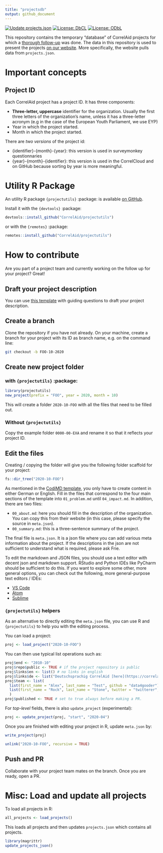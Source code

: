 ```yaml
---
title: "projectsdb"
output: github_document
---
```

[![Update projects.json](https://github.com/CorrelAid/projectsdb/workflows/Update%20projects.json/badge.svg?branch=main)](https://github.com/CorrelAid/projectsdb/actions?query=workflow%3A%22Update+projects.json%22)
[![License: DbCL](https://img.shields.io/badge/DbCL-Database%20Content%20License-informational)](http://opendatacommons.org/licenses/dbcl/1.0/)
[![License: ODbL](https://img.shields.io/badge/ODbL-Open%20Database%20License-blue)](http://opendatacommons.org/licenses/odbl/1.0/)


This repository contains the temporary "database" of CorrelAid projects for which a [thorough follow-up](https://docs.correlaid.org/project-manual/project-team/what-you-do#follow-up) was done. 
The data in this repository is used to present the projects [on our website](https://correlaid.org/projects). More specifically, the website pulls data from `projects.json`.

# Important concepts 
## Project ID
Each CorrelAid project has a project ID. It has three components:

- **Three-letter, uppercase** identifier for the organization. Usually the first three letters of the organization's name, unless it has a three-letter acronym (e.g in the case of the European Youth Parliament, we use EYP)
- Year in which the project started.
- Month in which the project started. 

There are *two versions* of the project id:

- {identifier}-{month}-{year}: this version is used in surveymonkey questionnaries
- {year}-{month}-{identifier}: this version is used in the CorrelCloud and on GitHub because sorting by year is more meaningful. 

# Utility R Package

An utility R package `{projectutils}` :package: is available [on GitHub](https://github.com/CorrelAid/projectutils).

Install it with the `{devtools}` :package:
```r
devtools::install_github("CorrelAid/projectutils")
```

or with the `{remotes}` :package: 
```r
remotes::install_github("CorrelAid/projectutils")
```

# How to contribute
Are you part of a project team and currently working on the follow up for your project? Great!

## Draft your project description

You can use [this template](https://pad.correlaid.org/lTV3NzFNRxGK3wrcSYIk4Q#) with guiding questions to draft your project description. 


## Create a branch
Clone the repository if you have not already. On your machine, create a branch for your project with its ID as branch name, e.g. on the command line: 
```bash
git checkout -b FOO-10-2020
```

## Create new project folder

### with `{projectutils}` :package:

```r
library(projectutils)
new_project(prefix = "FOO", year = 2020, month = 10)
```
This will create a folder `2020-10-FOO` with all the files that need to be filled out.

### Without `{projectutils}`
Copy the example folder `0000-00-EXA` and rename it so that it reflects your project ID.

## Edit the files

Creating / copying the folder will give you the following folder scaffold for your project: 

```r
fs::dir_tree("2020-10-FOO")
```

As mentioned in the [CodiMD template](https://pad.correlaid.org/lTV3NzFNRxGK3wrcSYIk4Q), you only have to create content in either German or English. Fill in the files that correspond to the four main sections of the template into `01_problem.md` until `04_impact.md`. In addition, there are two files: 

- `00_about.md`: here you should fill in the description of the organization. You can copy this from their website (in this case, please specify the source in `meta.json`). 
- `00_summary.md`: this is a three-sentence summary of the project.

The final file is `meta.json`. It is a json file where you can add various meta information about the project. If the descriptions in the json are not sufficient to understand what is required, please ask Frie. 

To edit the markdown and JSON files, you should use a text editor with decent json and markdown support. RStudio and Python IDEs like PyCharm should be sufficient to do this. If you want to explore some other, more general options, you can check out the following, more general-purpose text editors / IDEs: 

- [VS Code](https://code.visualstudio.com/)
- [Atom](https://atom.io/)
- [Sublime](https://www.sublimetext.com/)


### `{projectutils}` helpers
As an alternative to directly editing the `meta.json` file, you can use R and `{projectutils}` to help you with the editing process. 

You can load a project:
```r
proj <- load_project("2020-10-FOO")
```
You can then use typical list operations such as:

```r
proj$end <- "2010-10"
proj$repo$public <- TRUE # if the project repository is public 
proj$links$en <- list() # no links in english 
proj$links$de <- list("Deutschsprachig CorrelAid [here](https://correlaid.org)") 
proj$team <- list(
  list(first_name = "Alex", last_name = "Test", github = "data4gooder"), 
  list(first_name = "Rock", last_name = "Stone", twitter = "twitterer", website = "https://mywebsite.com")
  )
proj$published <- TRUE # set to true always before making a PR.
```

For _top-level_ fields, there is also `update_project` (experimental):
```r
proj <- update_project(proj, "start", "2020-04")
```

Once you are finished with editing your project in R, update `meta.json` by: 
```r
write_project(proj)
```


```r
unlink("2020-10-FOO", recursive = TRUE)
```

## Push and PR
Collaborate with your project team mates on the branch. Once you are ready, open a PR. 


# Misc: Load and update all projects
To load all projects in R:

```r
all_projects <- load_projects()
```


This loads all projects and then updates `projects.json` which contains all projects.
```r
library(magrittr)
update_projects_json()
```


